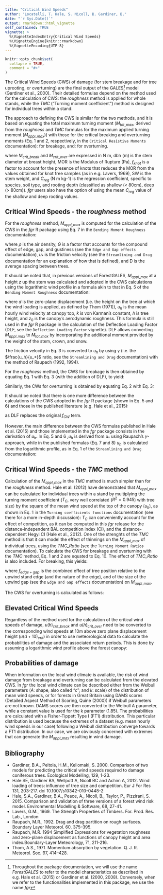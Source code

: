 ```yaml
---
title: "Critical Wind Speeds"
author: "Locatelli, T. Hale, S. Nicoll, B. Gardiner, B."
date: "`r Sys.Date()`"
output: rmarkdown::html_vignette
self_contained: TRUE
vignette: >
  %\VignetteIndexEntry{Critical Wind Speeds}
  %\VignetteEngine{knitr::rmarkdown}
  %\VignetteEncoding{UTF-8}
---
```


```r
knitr::opts_chunk$set(
  collapse = TRUE,
  comment = "#>"
)
```
The Critical Wind Speeds (CWS) of damage (for stem breakage and for tree uprooting, or overturning) are the final output of the GALES^[Throughout the package documentation, we will use the name *ForestGALES* to refer to the model characteristics as described in e.g. Hale et al. (2015) or Gardiner et al. (2000, 2008). Conversely, when we refer to the functionalities implemented in this package, we use the name *fgr*] model (Gardiner et al., 2000). Their detailed formulas depend on the method used for the calculation of  CWS: the *roughness* method is applied for whole stands, while the *TMC* ("Turning moment coefficient") method is designed for individual trees within a stand.

The approach to defining the CWS is similar for the two methods, and it is based on equating the total maximum turning moment ($M_{tot\_max}$, derived from the *roughness* and *TMC* formulas for the maximum applied turning moment ($M_{appl\_max}$)) with those for the critical breaking and overturning moments (Eq. 1 and 2, respectively, in the `Critical Resistive Moments` documentation):
\begin{align}
M_{crit\_break} = \frac{\pi}{32}f_{knot}MOR\cdot dbh^3 
\end{align}
for breakage, and:
\begin{align}
M_{crit\_over} = C_{reg}SW 
\end{align}
for overturning.

where $M_{crit\_break}$ and $M_{crit\_over}$ are expressed in N m, dbh (m) is the stem diameter at breast height, MOR is the Modulus of Rupture (Pa), $f_{knot}$ is a factor to account for the presence of knots that reduces the MOR from the values obtained for knot free samples (as in e.g. Lavers, 1969), SW is the stem weight, and $C_{reg}$ (N m kg-1) is the regression coefficient, specific to species, soil type, and rooting depth (classified as shallow (< 80cm), deep (> 80cm)). *fgr* users also have the option of using the mean $C_{reg}$ value of the shallow and deep rooting values.

## Critical Wind Speeds - the *roughness* method
For the *roughness* method, $M_{appl\_max}$ is computed for the calculation of the CWS in the *fgr* R package using Eq. 7 in the `Bending Moment Roughness` documentation:

\begin{align}
M_{appl\_max}(tree\_base) = d\rho G\cdot u_*^2D^2
\end{align}

where $\rho$ is the air density, *G* is a factor that accounts for the compound effect of edge, gap, and gustiness (see the `Edge and Gap effects` documentation), $u_*$ is the friction velocity (see the `Streamlining and Drag` documentation for an explanation of how that is defined), and D is the average spacing between trees. 

It should be noted that, in previous versions of ForestGALES, $M_{appl\_max}$ at a height *z* up the stem was calculated and adopted in the CWS calculations using the logarithmic wind profile in a formula akin to that in Eq. 5 of the `Bending Moment Roughness` documentation:

\begin{align}
M_{appl\_max}(z) = (d - z)\rho G\biggl(\frac{Du_hk}{ln\frac{h-d}{z_0}}\biggr)^2
\end{align}

where *d* is the zero-plane displacement (i.e. the height on the tree at which the wind loading is applied, as defined by Thom (1971)), $u_h$ is the mean hourly wind velocity at canopy top, *k* is von Karman's constant, *h* is tree height, and $z_0$ is the canopy's aerodynamic roughness. 
This formula is still used in the *fgr* R package in the calculation of the Deflection Loading Factor (DLF, see the `Deflection Loading Factor` vignette). DLF allows converting $M_{appl\_max}$ to $M_{tot\_max}$ by incorporating the additional moment provided by the weight of the stem, crown, and snow.

The friction velocity in Eq. 3 is converted to $u_h$ by using $\gamma$ (i.e. the $\frac{u_h}{u_*}$ ratio, see the `Streamlining and Drag` documentation) with the method of Raupach (1992, 1994).

For the *roughness* method, the CWS for breakage is then obtained by equating Eq. 1 with Eq. 3 (with the addition of DLF), to yield:

\begin{align}
u(h)_{crit\_break} = \frac{1}{D}\sqrt{\frac{\pi \cdot MOR \cdot dbh^3 \cdot f_{knot}}{32 \rho G d DLF}} \cdot \gamma
\end{align}

Similarly, the CWs for overturning is obtained by equating Eq. 2 with Eq. 3:

\begin{align}
u(h)_{crit\_over} = \frac{1}{D}\sqrt{\frac{C_{reg} \cdot SW}{\rho G d DLF}} \cdot \gamma
\end{align}

It should be noted that there is one more difference between the calculations of the CWS adopted in the *fgr* R package (shown in Eq. 5 and 6) and those in the published literature (e.g. Hale et al., 2015):

\begin{align}
u(h)_{crit\_break} = \frac{1}{kD}\sqrt{\frac{\pi \cdot MOR \cdot dbh^3 \cdot f_{knot}}{32 \rho G d DLF}} \cdot ln\Bigl(\frac{h - d}{z_0}\Bigr)
\end{align}

\begin{align}
u(h)_{crit\_over} = \frac{1}{kD}\sqrt{\frac{C_{reg} \cdot SW}{\rho G d DLF}} \cdot ln\Bigl(\frac{h - d}{z_0}\Bigr)
\end{align}
as DLF replaces the original $f_{CW}$ term.

However, the main difference between the CWS formulas published in Hale et al. (2015) and those implemented in the *fgr* package consists in the derivation of $u_h$. In Eq. 5 and 6 ,$u_h$ is derived from $u_*$ using Raupach's $\gamma$-approach, while in the published formulas (Eq. 7 and 8) $u_h$ is calculated from the logarithmic profile, as in Eq. 1 of the `Streamlining and Drag` documentation:

\begin{align}
u_{(z)}= \frac {u_*}{k} ln\Bigl(\frac{z-d}{z_0}\Bigr)
\end{align}

## Critical Wind Speeds - the *TMC* method
Calculation of the $M_{appl\_max}$ in the *TMC* method is much simpler than for the *roughness* method. Hale et al. (2012) have demonstrated that $M_{appl\_max}$ can be calculated for individual trees within a stand by multiplying the turning moment coefficient ($T_C$, very well correlated ($R^2 = 0.945$) with tree size) by the square of the mean wind speed at the top of the canopy ($u_h$), as shown in Eq. 1 in the `Turning coefficients functions` documentation (see there for a more in-depth discussion):
\begin{align}
M_{appl\_max} = T_C\cdot u(h)^2
\end{align}
$T_C$ can conveniently account for the effect of competition, as it can be computed in this *fgr* release for the distance-independent BAL competition index (CI), and the distance-dependent Hegyi CI (Hale et al., 2012). One of the strenghts of the *TMC* method is that it can model the effect of thinnings on the $M_{appl\_max}$ of individual trees, using the *TMC_Ratio* (see the `Turning Moment Ratios` documentation). To calculate the CWS for breakage and overturning with the *TMC* method, Eq. 1 and 2 are equated to Eq. 10. The effect of *TMC_Ratio* is also included. 
For breaking, this yields:

\begin{align}
u(h)_{crit\_break} = \sqrt{\frac{\pi \cdot MOR \cdot dbh^3 \cdot f_{knot}}{32 T_C \cdot TMC\_Ratio \cdot f_{edge+gap} \cdot DLF}}
\end{align}

where $f_{edge+gap}$ is the combined effect of tree position relative to the upwind stand edge (and the nature of the edge), and of the size of the upwind gap (see the `Edge and Gap effects` documentation) on $M_{appl\_max}$.

The CWS for overturning is calculated as follows:

\begin{align}
u(h)_{crit\_over} = \sqrt{\frac{C_{reg} \cdot SW}{T_C \cdot TMC\_Ratio \cdot f_{edge+gap} \cdot DLF}}
\end{align}

## Elevated Critical Wind Speeds
Regardless of the method used for the calculation of the critical wind speeds of damage, $u(h)_{crit\_break}$ and $u(h)_{crit\_over}$ need to be converted to the corresponding wind speeds at 10m above zero plane displacement height ($u(d+10)_{crit}$) in order to use meteorological data to calculate the probabilities of damage and the associated return periods. This is done by assuming a logarithmic wind profile above the forest canopy:

\begin{align}
u(d+10)_{crit}=u(h)_{crit}\cdot \frac{ln\Bigl(\frac{10}{z_0}\Bigr)}{ln\Bigl(\frac{h-d}{z_0}\Bigr)}
\end{align}

## Probabilities of damage
When information on the local wind climate is available, the risk of wind damage from breakage and overturning can be calculated from the elevated CWS. In *fgr* the local wind climate can be described either from the Weibull parameters (*A*: shape, also called "c"; and *k*: scale) of the distribution of mean wind speeds, or for forests in Great Britain using DAMS scores (Detailed Aspect Method of Scoring, Quine (2000)) if Weibull parameters are not known. DAMS scores are then converted to the Weibull A parameter, while a constant value is used for the k parameter (1.85). The probabilities are calculated with a Fisher-Tippett Type I (FT1) distribution. This particular distribution is used because the extremes of a dataset (e.g. mean hourly wind speeds in our case) following a Weibull distribution converge towards a FT1 distribution. In our case, we are obviously concerned with extremes that can generate the $M_{appl\_max}$ resulting in wind damage.

## Bibliography
- Gardiner, B.A., Peltola, H.M., Kellomaki, S. 2000. Comparison of two models for predicting the critical wind speeds required to damage coniferous trees. Ecological Modelling, 129, 1-23.
- Hale SE, Gardiner BA, Wellpott A, Nicoll BC and Achim A, 2012. Wind loading of trees: influence of tree size and competition. Eur J For Res 131, 203-217. doi 10.1007/s10342-010-0448-2
- Hale, S.A., Gardiner, B.A., Peace, A., Nicoll, B., Taylor, P., Pizzirani, S. 2015. Comparison and validation of three versions of a forest wind risk model. Environmental Modelling & Software, 68, 27-41.
- Lavers, G.M., 1969. The Strength Properties of Timbers. For. Prod. Res. Lab., London
- Raupach, M.R., 1992. Drag and drag partition on rough surfaces. Boundary Layer Meteorol. 60, 375–395.
- Raupach, M.R. 1994 Simplified Expressions for vegetation roughness and zero-plane displacement as functions of canopy height and area index.Boundary-Layer Meteorology, 71, 211-216.
- Thom, A.S., 1971. Momentum absorption by vegetation. Q. J. R. Meteorol. Soc. 97, 414–428.

